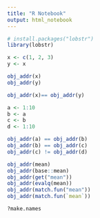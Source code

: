 ```yaml
---
title: "R Notebook"
output: html_notebook
---
```



```r

# install.packages("lobstr")
library(lobstr)

```



```r

x <- c(1, 2, 3)
y <- x

obj_addr(x)
obj_addr(y)

obj_addr(x)== obj_addr(y)

```

```r

a <- 1:10
b <- a
c <- b
d <- 1:10

obj_addr(a) == obj_addr(b)
obj_addr(b) == obj_addr(c) 
obj_addr(c) != obj_addr(d) 

```

```r

obj_addr(mean)
obj_addr(base::mean)
obj_addr(get("mean"))
obj_addr(evalq(mean))
obj_addr(match.fun("mean"))
obj_addr(match.fun(`mean`))

```

```r

?make.names

```

